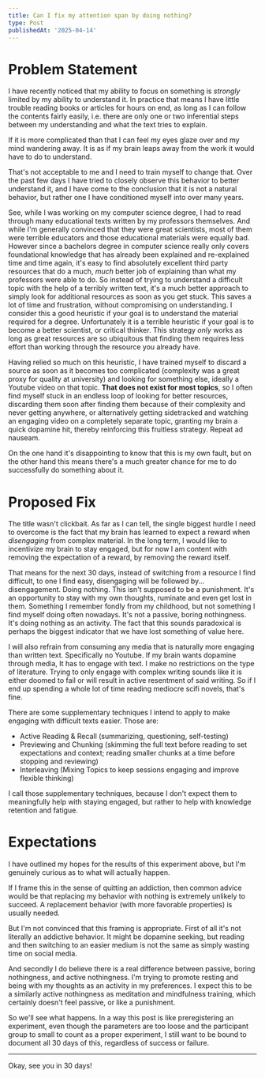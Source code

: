 ```yaml
---
title: Can I fix my attention span by doing nothing?
type: Post
publishedAt: '2025-04-14'
---
```


# Problem Statement

I have recently noticed that my ability to focus on something is *strongly* limited by my ability to understand it.
In practice that means I have little trouble reading books or articles for hours on end, as long as I can follow the contents fairly easily, i.e. there are only one or two inferential steps between my understanding and what the text tries to explain.

If it is more complicated than that I can feel my eyes glaze over and my mind wandering away. It is as if my brain leaps away from the work it would have to do to understand.

That's not acceptable to me and I need to train myself to change that.
Over the past few days I have tried to closely observe this behavior to better understand it, and I have come to the conclusion that it is not a natural behavior, but rather one I have conditioned myself into over many years.

See, while I was working on my computer science degree, I had to read through many educational texts written by my professors themselves. And while I'm generally convinced that they were great scientists, most of them were terrible educators and those educational materials were equally bad. However since a bachelors degree in computer science really only covers foundational knowledge that has already been explained and re-explained time and time again, it's easy to find absolutely excellent third party resources that do a much, *much* better job of explaining than what my professors were able to do. 
So instead of trying to understand a difficult topic with the help of a terribly written text, it's a much better approach to simply look for additional resources as soon as you get stuck. This saves a lot of time and frustration, without compromising on understanding. I consider this a good heuristic if your goal is to understand the material required for a degree.
Unfortunately it is a terrible heuristic if your goal is to become a better scientist, or critical thinker. This strategy *only* works as long as great resources are so ubiquitous that finding them requires less effort than working through the resource you already have.

Having relied so much on this heuristic, I have trained myself to discard a source as soon as it becomes too complicated (complexity was a great proxy for quality at university) and looking for something else, ideally a Youtube video on that topic. **That does not exist for most topics**, so I often find myself stuck in an endless loop of looking for better resources, discarding them soon after finding them because of their complexity and never getting anywhere, or alternatively getting sidetracked and watching an engaging video on a completely separate topic, granting my brain a quick dopamine hit, thereby reinforcing this fruitless strategy. Repeat ad nauseam.

On the one hand it's disappointing to know that this is my own fault, but on the other hand this means there's a much greater chance for me to do successfully do something about it.


# Proposed Fix

The title wasn't clickbait. As far as I can tell, the single biggest hurdle I need to overcome is the fact that my brain has learned to expect a reward when *disengaging* from complex material.
In the long term, I would like to incentivize my brain to stay engaged, but for now I am content with removing the expectation of a reward, by removing the reward itself.

That means for the next 30 days, instead of switching from a resource I find difficult, to one I find easy, disengaging will be followed by... disengagement. Doing nothing. This isn't supposed to be a punishment. It's an opportunity to stay with my own thoughts, ruminate and even get lost in them. Something I remember fondly from my childhood, but not something I find myself doing often nowadays. It's not a passive, boring nothingness. It's doing nothing as an activity. The fact that this sounds paradoxical is perhaps the biggest indicator that we have lost something of value here.

I will also refrain from consuming any media that is naturally more engaging than written text. Specifically no Youtube. If my brain wants dopamine through media, It has to engage with text. I make no restrictions on the type of literature. Trying to only engage with complex writing sounds like it is either doomed to fail or will result in active resentment of said writing. So if I end up spending a whole lot of time reading mediocre scifi novels, that's fine. 


There are some supplementary techniques I intend to apply to make engaging with difficult texts easier. Those are:

- Active Reading & Recall (summarizing, questioning, self-testing)
- Previewing and Chunking (skimming the full text before reading to set expectations and context; reading smaller chunks at a time before stopping and reviewing)
- Interleaving (Mixing Topics to keep sessions engaging and improve flexible thinking)

I call those supplementary techniques, because I don't expect them to meaningfully help with staying engaged, but rather to help with knowledge retention and fatigue.


# Expectations

I have outlined my hopes for the results of this experiment above, but I'm genuinely curious as to what will actually happen.

If I frame this in the sense of quitting an addiction, then common advice would be that replacing my behavior with nothing is extremely unlikely to succeed. A replacement behavior (with more favorable properties) is usually needed.

But I'm not convinced that this framing is appropriate. First of all it's not literally an addictive behavior. It might be dopamine seeking, but reading and then switching to an easier medium is not the same as simply wasting time on social media.

And secondly I do believe there is a real difference between passive, boring nothingness, and active nothingness. I'm trying to promote resting and being with my thoughts as an activity in my preferences. I expect this to be a similarly active nothingness as meditation and mindfulness training, which certainly doesn't feel passive, or like a punishment.

So we'll see what happens. In a way this post is like preregistering an experiment, even though the parameters are too loose and the participant group to small to count as a proper experiment, I still want to be bound to document all 30 days of this, regardless of success or failure.

---

Okay, see you in 30 days!
